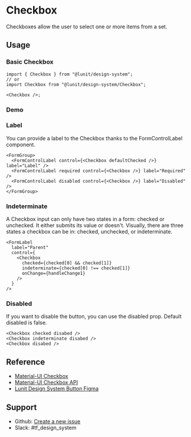 

<Meta name="Checkbox Docs" of={BasicCheckbox} />

# Checkbox

Checkboxes allow the user to select one or more items from a set.

## Usage

### Basic Checkbox

```tsx
import { Checkbox } from "@lunit/design-system";
// or
import Checkbox from "@lunit/design-system/Checkbox";

<Checkbox />;
```

### Demo

<Canvas of={BasicCheckbox.BasicCheckbox} sourceState="none" />

<Controls />

### Label

You can provide a label to the Checkbox thanks to the FormControlLabel component.

<Canvas of={BasicCheckbox.Label} sourceState="none" />

```tsx
<FormGroup>
  <FormControlLabel control={<Checkbox defaultChecked />} label="Label" />
  <FormControlLabel required control={<Checkbox />} label="Required" />
  <FormControlLabel disabled control={<Checkbox />} label="Disabled" />
</FormGroup>
```

<Controls />

### Indeterminate

A Checkbox input can only have two states in a form: checked or unchecked. It either submits its value or doesn't. Visually, there are three states a checkbox can be in: checked, unchecked, or indeterminate.

<Canvas of={BasicCheckbox.Indeterminate} sourceState="none" />

```tsx
<FormLabel
  label="Parent"
  control={
    <Checkbox
      checked={checked[0] && checked[1]}
      indeterminate={checked[0] !== checked[1]}
      onChange={handleChange1}
    />
  }
/>
```

### Disabled

If you want to disable the button, you can use the disabled prop.
Default disabled is false.

<Canvas of={BasicCheckbox.Disabled} sourceState="none" />

```tsx
<Checkbox checked disabed />
<Checkbox indeterminate disabed />
<Checkbox disabed />
```

## Reference

- [Material-UI Checkbox](https://mui.com/material-ui/react-checkbox/)
- [Material-UI Checkbox API](https://mui.com/material-ui/api/checkbox/)
- [Lunit Design System Button Figma](https://www.figma.com/file/BSdRUpEPp7XiJ9YnEqpf6F/1.0.0_Components?type=design&node-id=1923-6820&mode=design&t=0BjGJV6Ef9WjfuCD-0)

## Support

- Github: [Create a new issue](https://github.com/lunit-io/design-system/issues/new)
- Slack: #tf_design_system
